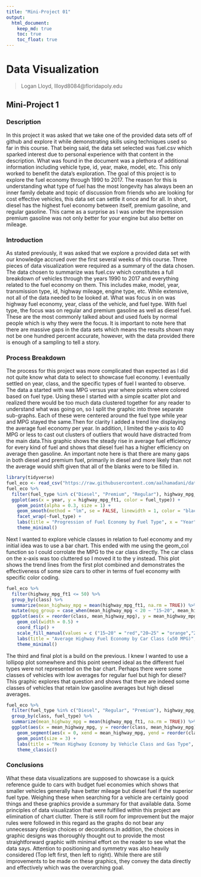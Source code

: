 ---
title: "Mini-Project 01"
output: 
  html_document:
    keep_md: true
    toc: true
    toc_float: true
---

# Data Visualization 

> Logan Lloyd, llloyd8084@floridapoly.edu 

## Mini-Project 1

### Description

In this project it was asked that we take one of the provided data sets off of github and explore it while demonstrating skills using techniques used so far in this course. That being said, the data set selected was fuel.csv which sparked interest due to personal experience with that content in the description. What was found in the document was a plethora of additional information including vehicle type, id, year, make, model, etc. This only worked to benefit the data's exploration. The goal of this project is to explore the fuel economy through 1990 to 2017. The reason for this is understanding what type of fuel has the most longevity has always been an inner family debate and topic of discussion from friends who are looking for cost effective vehicles, this data set can settle it once and for all. In short, diesel has the highest fuel economy between itself, premium gasoline, and regular gasoline. This came as a surprise as I was under the impression premium gasoline was not only better for your engine but also better on mileage.

### Introduction

As stated previously, it was asked that we explore a provided data set with our knowledge accrued over the first several weeks of this course. Three pieces of data visualization were required as a summary of the data chosen. The data chosen to summarize was fuel.csv which constitutes a full breakdown of vehicles through the years 1990 to 2017 and everything related to the fuel economy on them. This includes make, model, year, transmission type, id, highway mileage, engine type, etc. While extensive, not all of the data needed to be looked at. What was focus in on was highway fuel economy, year, class of the vehicle, and fuel type. With fuel type, the focus was on regular and premium gasoline as well as diesel fuel. These are the most commonly talked about and used fuels by normal people which is why they were the focus. It is important to note here that there are massive gaps in the data sets which means the results shown may not be one hundred percent accurate, however, with the data provided there is enough of a sampling to tell a story.

### Process Breakdown

The process for this project was more complicated than expected as I did not quite know what data to select to showcase fuel economy. I eventually settled on year, class, and the specific types of fuel I wanted to observe. The data a started with was MPG versus year where points where colored based on fuel type. Using these I started with a simple scatter plot and realized there would be too much data clustered together for any reader to understand what was going on, so I split the graphic into three separate sub-graphs. Each of these were centered around the fuel type while year and MPG stayed the same.Then for clarity I added a trend line displaying the average fuel economy per year. In addition, I limited the y-axis to 40 MPG or less to cast out clusters of outliers that would have distracted from the main data.This graphic shows the steady rise in average fuel efficiency for every kind of fuel and shows that diesel fuel has a higher efficiency on average then gasoline. An important note here is that there are many gaps in both diesel and premium fuel, primarily in diesel and more likely than not the average would shift given that all of the blanks were to be filled in. 
```{r}
library(tidyverse)
fuel_eco <- read_csv("https://raw.githubusercontent.com/aalhamadani/datasets/refs/heads/main/fuel.csv")
fuel_eco %>%
  filter(fuel_type %in% c("Diesel", "Premium", "Regular"), highway_mpg_ft1 <= 40) %>%
  ggplot(aes(x = year, y = highway_mpg_ft1, color = fuel_type)) +
    geom_point(alpha = 0.3, size = 1) +
    geom_smooth(method = "lm", se = FALSE, linewidth = 1, color = "black") +
    facet_wrap(~fuel_type) +
    labs(title = "Progression of Fuel Economy by Fuel Type", x = "Year", y = "Fuel Economy (MPG)") +
    theme_minimal()

```

Next I wanted to explore vehicle classes in relation to fuel economy and my initial idea was to use a bar chart. This ended with me using the geom_col function so I could corrolate the MPG to the car class directly. The car class on the x-axis was too cluttered so I moved it to the y instead. This plot shows the trend lines from the first plot combined and demonstrates the effectiveness of some size cars to  other in terms of fuel economy with specific color coding. 
```{r}
fuel_eco %>%
  filter(highway_mpg_ft1 <= 50) %>%
  group_by(class) %>%
  summarize(mean_highway_mpg = mean(highway_mpg_ft1, na.rm = TRUE)) %>%
  mutate(mpg_group = case_when(mean_highway_mpg < 20 ~ "15–20", mean_highway_mpg < 25 ~ "20–25", mean_highway_mpg < 30 ~ "25–30", TRUE ~ ">30")) %>%
  ggplot(aes(x = reorder(class, mean_highway_mpg), y = mean_highway_mpg, fill = mpg_group)) +
    geom_col(width = 0.5) +
    coord_flip() +
    scale_fill_manual(values = c ("15–20" = "red","20–25" = "orange","25–30" = "green",">30" ="blue")) +
    labs(title = "Average Highway Fuel Economy by Car Class (≤50 MPG)",x = "Car Class", y = "Average Highway Fuel Economy (MPG)") +
    theme_minimal()

```

The third and final plot is a build on the previous. I knew I wanted to use a lollipop plot somewhere and this point seemed ideal as the different fuel types were not represented on the bar chart. Perhaps there were some classes of vehicles with low averages for regular fuel but high for diesel? This graphic explores that question and shows that there are indeed some classes of vehicles that retain low gasoline averages but high diesel averages.
```{r}
fuel_eco %>%
  filter(fuel_type %in% c("Diesel", "Regular", "Premium"), highway_mpg_ft1 <= 50) %>%
  group_by(class, fuel_type) %>%
  summarize(mean_highway_mpg = mean(highway_mpg_ft1, na.rm = TRUE)) %>%
  ggplot(aes(x = mean_highway_mpg, y = reorder(class, mean_highway_mpg), color = fuel_type)) +
    geom_segment(aes(x = 0, xend = mean_highway_mpg, yend = reorder(class, mean_highway_mpg)), size = 1, alpha = 0.5) +
    geom_point(size = 3) +
    labs(title = "Mean Highway Economy by Vehicle Class and Gas Type", x = "Mean Highway Fuel Economy (MPG)", y = "Vehicle Class", color = "Fuel Type") +
    theme_classic()

```


### Conclusions

What these data visualizations are supposed to showcase is a quick reference guide to cars with budget fuel economies which shows that smaller vehicles generally have better mileage but diesel fuel if the superior fuel type. Weighing these when searching for a vehicle are certainly good things and these graphics provide a summary for that available data. Some principles of data visualization that were fulfilled within this project are elimination of chart clutter. There is still room for improvement but the major rules were followed in this regard as the graphs do not bear any unnecessary design choices or decorations.In addition, the choices in graphic designs was thoroughly thought out to provide the most straightforward graphic with minimal effort on the reader to see what the data says. Attention to positioning and symmetry was also heavily considered (Top left first, then left to right). While there are still improvements to be made on these graphics, they convey the data directly and effectively which was the overarching goal.


